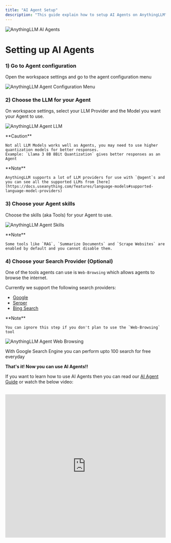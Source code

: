 ```yaml
---
title: "AI Agent Setup"
description: "This guide explain how to setup AI Agents on AnythingLLM"
---
```



<Image
  src="/images/guides/ai-agents/setup.png"
  height={1080}
  width={1920}
  quality={100}
  alt="AnythingLLM AI Agents"
/>

# Setting up AI Agents

### 1) Go to Agent configuration

Open the workspace settings and go to the agent configuration menu

<Image
  src="/images/anythingllm-setup/agent-configuration/configuration-menu.png"
  height={1080}
  width={1920}
  quality={100}
  alt="AnythingLLM Agent Configuration Menu"
/>

### 2) Choose the LLM for your Agent

On workspace settings, select your LLM Provider and the Model you want your Agent to use.

<Image
  src="/images/anythingllm-setup/agent-configuration/llm.png"
  height={1080}
  width={1920}
  quality={100}
  alt="AnythingLLM Agent LLM"
/>

<Callout type="error" emoji="️⚠️">
  **Caution**

    Not all LLM Models works well as Agents, you may need to use higher quantization models for better responses.
    Example: `Llama 3 8B 8Bit Quantization` gives better responses as an Agent

</Callout>

<Callout type="info" emoji="️ℹ️">
  **Note**

    AnythingLLM supports a lot of LLM providers for use with `@agent`s and you can see all the supported LLMs from [here](https://docs.useanything.com/features/language-models#supported-language-model-providers)

</Callout>

### 3) Choose your Agent skills

Choose the skills (aka Tools) for your Agent to use.

<Image
  src="/images/anythingllm-setup/agent-configuration/tools.png"
  height={1080}
  width={1920}
  quality={100}
  alt="AnythingLLM Agent Skills"
/>

<Callout type="info" emoji="️ℹ️">
  **Note**

    Some tools like `RAG`, `Summarize Documents` and `Scrape Websites` are enabled by default and you cannot disable them.

</Callout>

### 4) Choose your Search Provider (Optional)

One of the tools agents can use is `Web-Browsing` which allows agents to browse the internet.

Currently we support the following search providers:

- [Google](https://www.google.com/)
- [Serper](https://serper.dev/)
- [Bing Search](https://azure.microsoft.com/en-us/pricing/details/cognitive-services/bing-entity-search-api/)

<Callout type="info" emoji="️ℹ️">
  **Note**

    You can ignore this step if you don't plan to use the `Web-Browsing` tool

</Callout>

<Image
  src="/images/anythingllm-setup/agent-configuration/search.png"
  height={1080}
  width={1920}
  quality={100}
  alt="AnythingLLM Agent Web Browsing"
/>

With Google Search Engine you can perform upto 100 search for free everyday

**That's it! Now you can use AI Agents!!**

If you want to learn how to use AI Agents then you can read our [AI Agent Guide](/agent/usage) or watch the below video:

<br />

<iframe
  width="100%"
  height="450"
  src="https://www.youtube.com/embed/4UFrVvy7VlA?si=TtWQ-Sg5fxytVsKI"
  title="YouTube video player"
  frameborder="0"
  allow="accelerometer; autoplay; clipboard-write; encrypted-media; gyroscope; picture-in-picture; web-share"
  referrerpolicy="strict-origin-when-cross-origin"
  allowfullscreen
></iframe>
